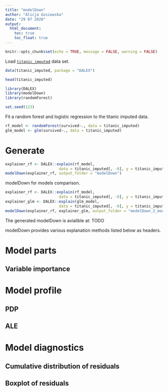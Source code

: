 ```yaml
---
title: "modelDown"
author: "Alicja Gosiewska"
date: "29 07 2020"
output:
  html_document:
    toc: true
    toc_float: true
---
```


```r
knitr::opts_chunk$set(echo = TRUE, message = FALSE, warning = FALSE)
```

Load [`titanic_imputed`](https://modeloriented.github.io/DALEX/reference/titanic.html) data set.

```r
data(titanic_imputed, package = "DALEX")

head(titanic_imputed)
```


```r
library(DALEX)
library(modelDown)
library(randomForest)

set.seed(123)
```

Fit a random forest and logistic regression to the titanic imputed data.

```r
rf_model <- randomForest(survived~., data = titanic_imputed)
glm_model <- glm(survived~., data = titanic_imputed)
```


# Generate

```r
explainer_rf <- DALEX::explain(rf_model,
                        data = titanic_imputed[, -8], y = titanic_imputed[, 8], verbose = FALSE)
modelDown(explainer_rf, output_folder = "modelDown")
```

modelDown for models comparison.


```r
explainer_rf <- DALEX::explain(rf_model,
                        data = titanic_imputed[, -8], y = titanic_imputed[, 8], verbose = FALSE)
explainer_glm <- DALEX::explain(glm_model,
                        data = titanic_imputed[, -8], y = titanic_imputed[, 8], verbose = FALSE)
modelDown(explainer_rf, explainer_glm, output_folder = "modelDown_2_models")

```


The generated modelDown is avialible at: TODO

modelDown provides various explanation methods listed below as headers.



# Model parts

## Variable importance 

# Model profile

## PDP

## ALE

# Model diagnostics

## Cumulative distribution of residuals

## Boxplot of residuals





